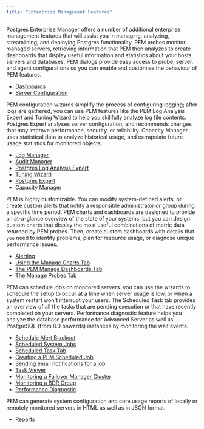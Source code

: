 ```yaml
---
title: "Enterprise Management Features"
---
```


<div id="toc_pem_features" class="registered_link"></div>

Postgres Enterprise Manager offers a number of additional enterprise management features that will assist you in managing, analyzing, streamlining, and deploying Postgres functionality. PEM probes monitor managed servers, retrieving information that PEM then analyzes to create dashboards that display useful information and statistics about your hosts, servers and databases. PEM dialogs provide easy access to probe, server, and agent configurations so you can enable and customise the behaviour of PEM features.

-   [Dashboards](01_dashboards)
-   [Server Configuration](02_pem_server_config)

PEM configuration wizards simplify the process of configuring logging; after logs are gathered, you can use PEM features like the PEM Log Analysis Expert and Tuning Wizard to help you skillfully analyze log file contents. Postgres Expert analyses server configuration, and recommends changes that may improve performance, security, or reliability. Capacity Manager uses statistical data to analyze historical usage, and extrapolate future usage statistics for monitored objects.

-   [Log Manager](03_log_manager)
-   [Audit Manager](04_audit_manager)
-   [Postgres Log Analysis Expert](05_pem_log_analysis_expert)
-   [Tuning Wizard](06_tuning_wizard)
-   [Postgres Expert](07_pem_postgres_expert)
-   [Capacity Manager](08_capacity_manager)

PEM is highly customizable. You can modify system-defined alerts, or create custom alerts that notify a responsible administrator or group during a specific time period. PEM charts and dashboards are designed to provide an at-a-glance overview of the state of your systems, but you can design custom charts that display the most useful combinations of metric data returned by PEM probes. Then, create custom dashboards with details that `you` need to identify problems, plan for resource usage, or diagnose unique performance issues.

-   [Alerting](09_pem_alerting)
-   [Using the Manage Charts Tab](10_pem_manage_charts)
-   [The PEM Manage Dashboards Tab](11_pem_manage_dashboards)
-   [The Manage Probes Tab](12_pem_manage_probes)

PEM can schedule jobs on monitored servers. you can use the wizards to schedule the setup to occur at a time when server usage is low, or when a system restart won't interrupt your users. The Scheduled Task tab provides an overview of all the tasks that are pending execution or that have recently completed on your servers. Performance diagnostic feature helps you analyze the database performance for Advanced Server as well as PostgreSQL (from 8.0 onwards) instances by monitoring the wait events.

-   [Schedule Alert Blackout](13_pem_alert_blackout)
-   [Scheduled System Jobs](14_pem_scheduled_system_jobs)
-   [Scheduled Task Tab](15_pem_scheduled_task_tab)
-   [Creating a PEM Scheduled Job](16_pem_scheduled_jobs)
-   [Sending email notifications for a job](17_pem_job_notification)
-   [Task Viewer](18_pem_task_view)
-   [Monitoring a Failover Manager Cluster](19_monitoring_a_failover_manager_cluster)
-   [Monitoring a BDR Group](20_monitoring_a_bdr_cluster)
-   [Performance Diagnostic](21_performance_diagnostic)

PEM can generate system configuration and core usage reports of locally or remotely monitored servers in HTML as well as in JSON format.

-   [Reports](22_reports)
